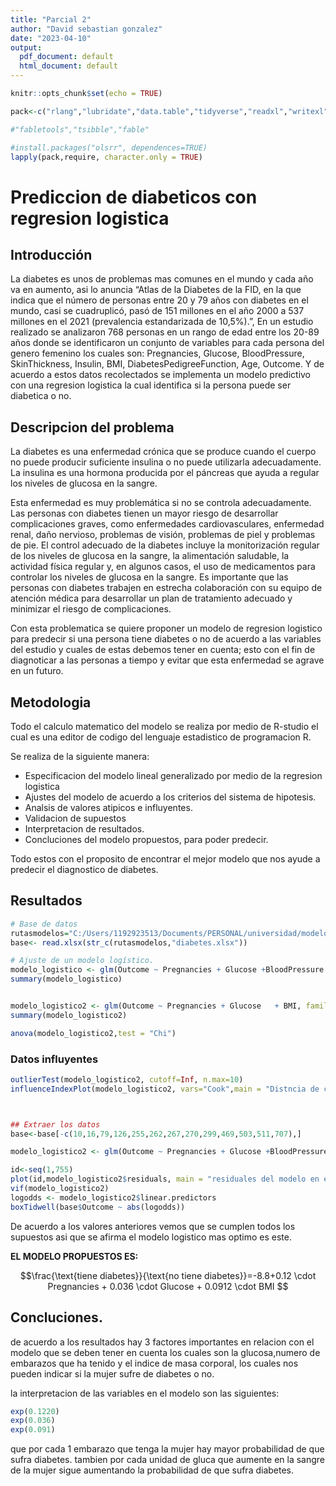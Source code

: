 ```yaml
---
title: "Parcial 2"
author: "David sebastian gonzalez"
date: "2023-04-10"
output:
  pdf_document: default
  html_document: default
---
```


```r
knitr::opts_chunk$set(echo = TRUE)

pack<-c("rlang","lubridate","data.table","tidyverse","readxl","writexl","dplyr","beepr","XML","tidyverse","dbplyr","broom","purrr","kohonen","gridExtra","factoextra","audio","dendextend","odbc","DBI","utf8","ROCR","readr","tidyr","e1071","randomForest","stats","base",'outlier',"ggplot2","plotly","reticulate","assertthat","gtools","writexl","openxlsx","zoo","mondate",'olsrr','car','lmtest','TinyTex','knitr',"DHARMa","PerformanceAnalytics","nortest")

#"fabletools","tsibble","fable"

#install.packages("olsrr", dependences=TRUE)
lapply(pack,require, character.only = TRUE)


```


# **Prediccion de diabeticos con regresion logistica**

## Introducción 

La diabetes es unos de problemas mas comunes en el mundo y cada año va en aumento, asi lo anuncia "Atlas de la Diabetes de la FID, en la que indica que el número de personas entre 20 y 79 años con diabetes en el mundo, casi se cuadruplicó, pasó de 151 millones en el año 2000 a 537 millones en el 2021 (prevalencia estandarizada de 10,5%).", En un estudio realizado se analizaron 768 personas en un rango de edad entre los 20-89 años donde se identificaron un conjunto de variables para cada persona del genero femenino los cuales son: Pregnancies, Glucose, BloodPressure, SkinThickness, Insulin, BMI, DiabetesPedigreeFunction, Age, Outcome. Y de acuerdo a estos datos recolectados se implementa un modelo predictivo con una regresion logistica la cual identifica si la persona puede ser diabetica o no.


## **Descripcion del problema**

La diabetes es una enfermedad crónica que se produce cuando el cuerpo no puede producir suficiente insulina o no puede utilizarla adecuadamente. La insulina es una hormona producida por el páncreas que ayuda a regular los niveles de glucosa en la sangre.

Esta enfermedad es muy problemática si no se controla adecuadamente. Las personas con diabetes tienen un mayor riesgo de desarrollar complicaciones graves, como enfermedades cardiovasculares, enfermedad renal, daño nervioso, problemas de visión, problemas de piel y problemas de pie. El control adecuado de la diabetes incluye la monitorización regular de los niveles de glucosa en la sangre, la alimentación saludable, la actividad física regular y, en algunos casos, el uso de medicamentos para controlar los niveles de glucosa en la sangre. Es importante que las personas con diabetes trabajen en estrecha colaboración con su equipo de atención médica para desarrollar un plan de tratamiento adecuado y minimizar el riesgo de complicaciones.

Con esta problematica se quiere proponer un modelo de regresion logistico para predecir si una persona tiene diabetes o no de acuerdo a las variables del estudio y cuales de estas debemos tener en cuenta; esto con el fin de diagnoticar a las personas a tiempo y evitar que esta enfermedad se agrave en un futuro.



## **Metodologia**

Todo el calculo matematico del modelo se realiza por medio de R-studio el cual es una editor de codigo del lenguaje estadistico de programacion R.

Se realiza de la siguiente manera:

  + Especificacion del modelo lineal generalizado por medio de la regresion logistica
  + Ajustes del modelo de acuerdo a los criterios del sistema de hipotesis.
  + Analsis de valores atipicos e influyentes.
  + Validacion de supuestos
  + Interpretacion de resultados.
  + Concluciones del modelo propuestos, para poder predecir.
  
  
Todo estos con el proposito de encontrar el mejor modelo que nos ayude a predecir el diagnostico de diabetes.

## **Resultados**



```r
# Base de datos
rutasmodelos="C:/Users/1192923513/Documents/PERSONAL/universidad/modelos lineales/"
base<- read.xlsx(str_c(rutasmodelos,"diabetes.xlsx"))

# Ajuste de un modelo logístico.
modelo_logistico <- glm(Outcome ~ Pregnancies + Glucose +BloodPressure +SkinThickness +Insulin+ BMI, family = binomial(link = "logit"), data= base)
summary(modelo_logistico)


modelo_logistico2 <- glm(Outcome ~ Pregnancies + Glucose   + BMI, family = binomial(link = "logit"), data= base)
summary(modelo_logistico2)

anova(modelo_logistico2,test = "Chi")
```
  
  
  
### Datos influyentes

```r
outlierTest(modelo_logistico2, cutoff=Inf, n.max=10)
influenceIndexPlot(modelo_logistico2, vars="Cook",main = "Distncia de cook del modelo logistico")



## Extraer los datos
base<-base[-c(10,16,79,126,255,262,267,270,299,469,503,511,707),]

modelo_logistico2 <- glm(Outcome ~ Pregnancies + Glucose +BloodPressure  + BMI, family = binomial(link = "logit"), data= base)

```

```r
id<-seq(1,755)
plot(id,modelo_logistico2$residuals, main = "residuales del modelo en el tiempo")
vif(modelo_logistico2)
logodds <- modelo_logistico2$linear.predictors
boxTidwell(base$Outcome ~ abs(logodds))
```
De acuerdo a los valores anteriores vemos que se cumplen todos los supuestos asi que se afirma el modelo logistico mas optimo es este.

**EL MODELO PROPUESTOS ES:**

$$\frac{\text{tiene diabetes}}{\text{no tiene diabetes}}=-8.8+0.12 \cdot Pregnancies + 0.036 \cdot Glucose + 0.0912 \cdot BMI $$


## Concluciones.

de acuerdo a los resultados hay 3 factores importantes en relacion con el modelo que se deben tener en cuenta los cuales son la glucosa,numero de embarazos que ha tenido y el indice de masa corporal, los cuales nos pueden indicar si la mujer sufre de diabetes o no.

la interpretacion de las variables en el modelo son las siguientes:


```r
exp(0.1220)
exp(0.036)
exp(0.091)
```
que por cada 1 embarazo que tenga la mujer hay mayor probabilidad de que sufra diabetes.
tambien por cada unidad de gluca que aumente en la sangre de la mujer sigue aumentando la probabilidad de que sufra diabetes.


